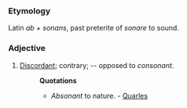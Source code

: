 ===Etymology===
Latin ''ab'' + ''sonans'', past preterite of ''sonare'' to sound.
===Adjective===
#[[Discordant]]; contrary; -- opposed to ''consonant''.
#:'''Quotations'''
#:*''Absonant'' to nature. - [[Quarles]]